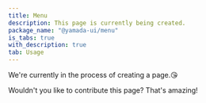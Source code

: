 ```yaml
---
title: Menu
description: This page is currently being created.
package_name: "@yamada-ui/menu"
is_tabs: true
with_description: true
tab: Usage
---
```


We're currently in the process of creating a page.😘

Wouldn't you like to contribute this page? That's amazing!
